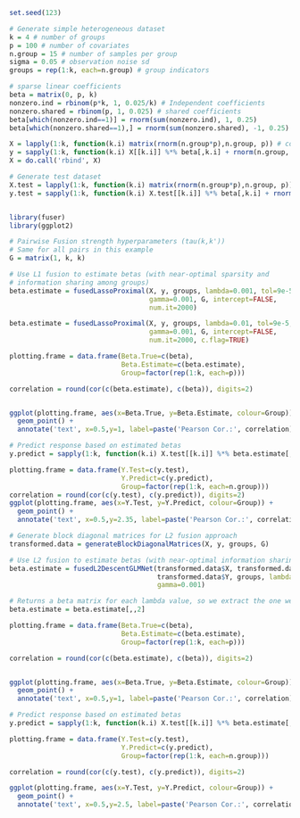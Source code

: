 ```r
set.seed(123)

# Generate simple heterogeneous dataset
k = 4 # number of groups
p = 100 # number of covariates
n.group = 15 # number of samples per group
sigma = 0.05 # observation noise sd
groups = rep(1:k, each=n.group) # group indicators

# sparse linear coefficients
beta = matrix(0, p, k)
nonzero.ind = rbinom(p*k, 1, 0.025/k) # Independent coefficients
nonzero.shared = rbinom(p, 1, 0.025) # shared coefficients
beta[which(nonzero.ind==1)] = rnorm(sum(nonzero.ind), 1, 0.25) 
beta[which(nonzero.shared==1),] = rnorm(sum(nonzero.shared), -1, 0.25)

X = lapply(1:k, function(k.i) matrix(rnorm(n.group*p),n.group, p)) # covariates 
y = sapply(1:k, function(k.i) X[[k.i]] %*% beta[,k.i] + rnorm(n.group, 0, sigma)) # response
X = do.call('rbind', X)
```

```r
# Generate test dataset
X.test = lapply(1:k, function(k.i) matrix(rnorm(n.group*p),n.group, p)) # covariates 
y.test = sapply(1:k, function(k.i) X.test[[k.i]] %*% beta[,k.i] + rnorm(n.group, 0, sigma)) # response


library(fuser)
library(ggplot2)

# Pairwise Fusion strength hyperparameters (tau(k,k'))
# Same for all pairs in this example
G = matrix(1, k, k) 

# Use L1 fusion to estimate betas (with near-optimal sparsity and 
# information sharing among groups)
beta.estimate = fusedLassoProximal(X, y, groups, lambda=0.001, tol=9e-5, 
                                   gamma=0.001, G, intercept=FALSE,
                                   num.it=2000) 
```


```r
beta.estimate = fusedLassoProximal(X, y, groups, lambda=0.01, tol=9e-5, 
                                   gamma=0.001, G, intercept=FALSE,
                                   num.it=2000, c.flag=TRUE) 

plotting.frame = data.frame(Beta.True=c(beta),
                            Beta.Estimate=c(beta.estimate),
                            Group=factor(rep(1:k, each=p)))

correlation = round(cor(c(beta.estimate), c(beta)), digits=2)


ggplot(plotting.frame, aes(x=Beta.True, y=Beta.Estimate, colour=Group)) +
  geom_point() +
  annotate('text', x=0.5,y=1, label=paste('Pearson Cor.:', correlation))
```


```r
# Predict response based on estimated betas
y.predict = sapply(1:k, function(k.i) X.test[[k.i]] %*% beta.estimate[,k.i]) 
```

```r
plotting.frame = data.frame(Y.Test=c(y.test),
                            Y.Predict=c(y.predict),
                            Group=factor(rep(1:k, each=n.group)))
correlation = round(cor(c(y.test), c(y.predict)), digits=2)
ggplot(plotting.frame, aes(x=Y.Test, y=Y.Predict, colour=Group)) +
  geom_point() +
  annotate('text', x=0.5,y=2.35, label=paste('Pearson Cor.:', correlation))
```


```r
# Generate block diagonal matrices for L2 fusion approach
transformed.data = generateBlockDiagonalMatrices(X, y, groups, G)

# Use L2 fusion to estimate betas (with near-optimal information sharing among groups)
beta.estimate = fusedL2DescentGLMNet(transformed.data$X, transformed.data$X.fused, 
                                     transformed.data$Y, groups, lambda=c(0,0.001,0.1,1),
                                     gamma=0.001)

# Returns a beta matrix for each lambda value, so we extract the one we think is optimal.
beta.estimate = beta.estimate[,,2]

plotting.frame = data.frame(Beta.True=c(beta),
                            Beta.Estimate=c(beta.estimate),
                            Group=factor(rep(1:k, each=p)))

correlation = round(cor(c(beta.estimate), c(beta)), digits=2)


ggplot(plotting.frame, aes(x=Beta.True, y=Beta.Estimate, colour=Group)) +
  geom_point() +
  annotate('text', x=0.5,y=1, label=paste('Pearson Cor.:', correlation))
```


```r
# Predict response based on estimated betas
y.predict = sapply(1:k, function(k.i) X.test[[k.i]] %*% beta.estimate[,k.i]) 

plotting.frame = data.frame(Y.Test=c(y.test),
                            Y.Predict=c(y.predict),
                            Group=factor(rep(1:k, each=n.group)))

correlation = round(cor(c(y.test), c(y.predict)), digits=2)

ggplot(plotting.frame, aes(x=Y.Test, y=Y.Predict, colour=Group)) +
  geom_point() +
  annotate('text', x=0.5,y=2.5, label=paste('Pearson Cor.:', correlation))

```